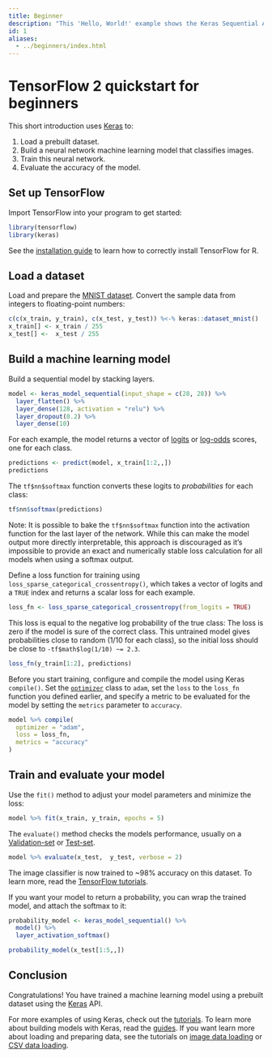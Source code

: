```yaml
---
title: Beginner
description: "This 'Hello, World!' example shows the Keras Sequential API and `fit`."
id: 1
aliases:
  - ../beginners/index.html
---
```


# TensorFlow 2 quickstart for beginners

This short introduction uses [Keras](https://www.tensorflow.org/guide/keras/overview) to:

1. Load a prebuilt dataset.
1. Build a neural network machine learning model that classifies images.
2. Train this neural network.
3. Evaluate the accuracy of the model.

## Set up TensorFlow

Import TensorFlow into your program to get started:

```r
library(tensorflow)
library(keras)
```

See the [installation guide](./install/) to learn how to correctly install TensorFlow for R.

## Load a dataset

Load and prepare the [MNIST dataset](http://yann.lecun.com/exdb/mnist/). Convert the sample data from integers to floating-point numbers:

```r
c(c(x_train, y_train), c(x_test, y_test)) %<-% keras::dataset_mnist()
x_train[] <- x_train / 255
x_test[] <-  x_test / 255 
```

## Build a machine learning model

Build a sequential model by stacking layers.

```r
model <- keras_model_sequential(input_shape = c(28, 28)) %>% 
  layer_flatten() %>% 
  layer_dense(128, activation = "relu") %>% 
  layer_dropout(0.2) %>% 
  layer_dense(10)
```

For each example, the model returns a vector of [logits](https://developers$google.com/machine-learning/glossary#logits) or [log-odds](https://developers$google.com/machine-learning/glossary#log-odds) scores, one for each class.

```r
predictions <- predict(model, x_train[1:2,,])
predictions
```

The `tf$nn$softmax` function converts these logits to *probabilities* for each class: 

```r
tf$nn$softmax(predictions)
```

Note: It is possible to bake the `tf$nn$softmax` function into the activation function for the last layer of the network. While this can make the model output more directly interpretable, this approach is discouraged as it's impossible to provide an exact and numerically stable loss calculation for all models when using a softmax output. 

Define a loss function for training using `loss_sparse_categorical_crossentropy()`, 
which takes a vector of logits and a `TRUE` index and returns a scalar loss for 
each example.

```r
loss_fn <- loss_sparse_categorical_crossentropy(from_logits = TRUE)
```

This loss is equal to the negative log probability of the true class: The loss is zero if the model is sure of the correct class.
This untrained model gives probabilities close to random (1/10 for each class), so the initial loss should be close to `-tf$math$log(1/10) ~= 2.3`.

```r
loss_fn(y_train[1:2], predictions)
```

Before you start training, configure and compile the model using Keras `compile()`. 
Set the [`optimizer`](https://www.tensorflow.org/api_docs/python/tf/keras/optimizers) class 
to `adam`, set the `loss` to the `loss_fn` function you defined earlier, and specify 
a metric to be evaluated for the model by setting the `metrics` parameter to `accuracy`.

```r
model %>% compile(
  optimizer = "adam",
  loss = loss_fn,
  metrics = "accuracy"
)
```

## Train and evaluate your model

Use the `fit()` method to adjust your model parameters and minimize the loss: 

```r
model %>% fit(x_train, y_train, epochs = 5)
```

The `evaluate()` method checks the models performance, usually on a [Validation-set](https://developers$google.com/machine-learning/glossary#validation-set) or [Test-set](https://developers$google.com/machine-learning/glossary#test-set).

```r
model %>% evaluate(x_test,  y_test, verbose = 2)
```

The image classifier is now trained to ~98% accuracy on this dataset. To learn more, read the [TensorFlow tutorials](https://www.tensorflow.org/tutorials/).

If you want your model to return a probability, you can wrap the trained model, and attach the softmax to it:

```r
probability_model <- keras_model_sequential() %>% 
  model() %>% 
  layer_activation_softmax()
```

```r
probability_model(x_test[1:5,,])
```

## Conclusion

Congratulations! You have trained a machine learning model using a prebuilt dataset using the [Keras](https://www.tensorflow.org/guide/keras/overview) API.

For more examples of using Keras, check out the [tutorials](https://www.tensorflow.org/tutorials/keras/). To learn more about building models with Keras, read the [guides](https://www.tensorflow.org/guide/keras). If you want learn more about loading and preparing data, see the tutorials on [image data loading](https://www.tensorflow.org/tutorials/load_data/images) or [CSV data loading](https://www.tensorflow.org/tutorials/load_data/csv).
